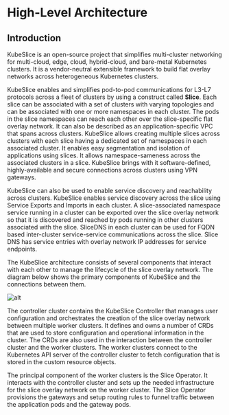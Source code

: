 # High-Level Architecture 

## Introduction
KubeSlice is an open-source project that simplifies multi-cluster networking for multi-cloud, 
edge, cloud, hybrid-cloud, and bare-metal Kubernetes clusters. It is a vendor-neutral 
extensible framework to build flat overlay networks across heterogeneous Kubernetes clusters. 

KubeSlice enables and simplifies pod-to-pod communications for L3-L7 protocols across a fleet 
of clusters by using a construct called **Slice**. Each slice can be associated with a set of 
clusters with varying topologies and can be associated with one or more namespaces in each 
cluster. The pods in the slice namespaces can reach each other over the slice-specific flat 
overlay network. It can also be described as an application-specific VPC that spans across 
clusters. KubeSlice allows creating multiple slices across clusters with each slice having a 
dedicated set of namespaces in each associated cluster. It enables easy segmentation and 
isolation of applications using slices. It allows namespace-sameness across the associated 
clusters in a slice. KubeSlice brings with it software-defined, highly-available and secure 
connections across clusters using VPN gateways.

KubeSlice can also be used to enable service discovery and reachability across clusters. 
KubeSlice enables service discovery across the slice using Service Exports and Imports in 
each cluster. A slice-associated namespace service running in a cluster can be exported over 
the slice overlay network so that it is discovered and reached by pods running in other 
clusters associated with the slice. SliceDNS in each cluster can be used for FQDN based 
inter-cluster service-service communications across the slice. Slice DNS has service entries 
with overlay network IP addresses for service endpoints.

The KubeSlice architecture consists of several components that interact with each other to 
manage the lifecycle of the slice overlay network. The diagram below shows the primary 
components of KubeSlice and the connections between them.

![alt](/img/Architecture-OS.png)

The controller cluster contains the KubeSlice Controller that manages user configuration 
and orchestrates the creation of the slice overlay network between multiple worker clusters. 
It defines and owns a number of CRDs that are used to store configuration and operational 
information in the cluster. The CRDs are also used in the interaction between the controller 
cluster and the worker clusters. The worker clusters connect to the Kubernetes API server of 
the controller cluster to fetch configuration that is stored in the custom resource objects.

The principal component of the worker clusters is the Slice Operator. It interacts with the 
controller cluster and sets up the needed infrastructure for the slice overlay network on the worker 
cluster. The Slice Operator provisions the gateways and setup routing rules to funnel traffic 
between the application pods and the gateway pods.